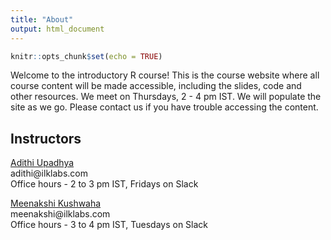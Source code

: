 ```yaml
---
title: "About"
output: html_document
---
```


```r
knitr::opts_chunk$set(echo = TRUE)
```


Welcome to the introductory R course!  This is the course website where all course content will be made accessible, including the slides, code and other resources. We meet on Thursdays, 2 - 4 pm IST. We will populate the site as we go. Please contact us if you have trouble accessing the content.


## Instructors

[Adithi Upadhya](adithirugis.rbind.io)        
adithi@ilklabs.com     
Office hours - 2 to 3 pm IST, Fridays on Slack  

[Meenakshi Kushwaha](meenakshi.rbind.io)     
meenakshi@ilklabs.com     
Office hours - 3 to 4 pm IST, Tuesdays on Slack  

